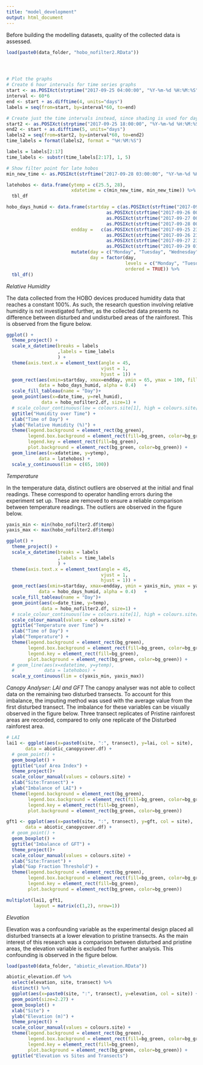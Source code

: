 ```yaml
---
title: "model_development"
output: html_document
---
```


Before building the modelling datasets, quality of the collected data is assessed.

```r
load(paste0(data_folder, "hobo_nofilter2.RData"))




# Plot the graphs
# Create 6 hour intervals for time series graphs
start <- as.POSIXct(strptime("2017-09-25 04:00:00", "%Y-%m-%d %H:%M:%S"))
interval <- 60*6
end <- start + as.difftime(4, units="days")
labels = seq(from=start, by=interval*60, to=end)

# Create just the time intervals instead, since shading is used for days
start2 <- as.POSIXct(strptime("2017-09-25 18:00:00", "%Y-%m-%d %H:%M:%S"))
end2 <- start + as.difftime(5, units="days")
labels2 = seq(from=start2, by=interval*60, to=end2)
time_labels = format(labels2, format = "%H:%M:%S")

labels = labels[2:17]
time_labels <- substr(time_labels[2:17], 1, 5)

# Show filter point for late hobos
min_new_time <- as.POSIXct(strftime("2017-09-28 03:00:00", "%Y-%m-%d %H:%M:%S"))

latehobos <- data.frame(ytemp = c(25.5, 28),
                        xdatetime = c(min_new_time, min_new_time)) %>%
  tbl_df

hobo_days_humid <- data.frame(startday = c(as.POSIXct(strftime("2017-09-25 22:00:01", "%Y-%m-%d %H:%M:%S")),
                                     as.POSIXct(strftime("2017-09-26 00:00:00", "%Y-%m-%d %H:%M:%S"))+as.difftime(60*10, units="mins"),
                                     as.POSIXct(strftime("2017-09-27 00:00:00", "%Y-%m-%d %H:%M:%S"))+as.difftime(60*10, units="mins"),
                                     as.POSIXct(strftime("2017-09-28 00:00:00", "%Y-%m-%d %H:%M:%S"))+as.difftime(60*10, units="mins")),
                        endday =   c(as.POSIXct(strftime("2017-09-25 23:59:59", "%Y-%m-%d %H:%M:%S"))+as.difftime(60*10, units="mins"),
                                     as.POSIXct(strftime("2017-09-26 23:59:59", "%Y-%m-%d %H:%M:%S"))+as.difftime(60*10, units="mins"),
                                     as.POSIXct(strftime("2017-09-27 23:59:59", "%Y-%m-%d %H:%M:%S"))+as.difftime(60*10, units="mins"),
                                     as.POSIXct(strftime("2017-09-29 01:00:00", "%Y-%m-%d %H:%M:%S")))) %>%
                        mutate(day = c("Monday", "Tuesday", "Wednesday", "Thursday"),
                               day = factor(day,
                                            levels = c("Monday", "Tuesday", "Wednesday", "Thursday"),
                                            ordered = TRUE)) %>% 
  tbl_df()
```

_Relative Humidity_

The data collected from the HOBO devices produced humidity data that reaches a constant 100%. As such, the research question involving relative humidity is not investigated further, as the collected data presents no difference between disturbed and undisturbed areas of the rainforest. This is observed from the figure below.

```r
ggplot() +
  theme_project() +
  scale_x_datetime(breaks = labels
                   ,labels = time_labels
                   ) +
  theme(axis.text.x = element_text(angle = 45, 
                                   vjust = 1,
                                   hjust = 1)) +
  geom_rect(aes(xmin=startday, xmax=endday, ymin = 65, ymax = 100, fill = day),
            data = hobo_days_humid, alpha = 0.4)   +
  scale_fill_tableau(name = "Day")+
  geom_point(aes(x=date_time, y=rel_humid),
             data = hobo_nofilter2.df, size=1) +
  # scale_colour_continuous(low = colours.site[1], high = colours.site[2], name = "Elevation")  +
  ggtitle("Humidity over Time") +
  xlab("Time of Day") +
  ylab("Relative Humidity (%)") +
  theme(legend.background = element_rect(bg_green),
        legend.box.background = element_rect(fill=bg_green, color=bg_green),
        legend.key = element_rect(fill=bg_green),
        plot.background = element_rect(bg_green, color=bg_green)) +
  geom_line(aes(x=xdatetime, y=ytemp),
            data = latehobos) +
  scale_y_continuous(lim = c(65, 100))

```

_Temperature_

In the temperature data, distinct outliers are observed at the initial and final readings. These correspond to operator handling errors during the experiment set up. These are removed to ensure a reliable comparison between temperature readings. The outliers are observed in the figure below.

```r
yaxis_min <- min(hobo_nofilter2.df$temp)
yaxis_max <- max(hobo_nofilter2.df$temp)

ggplot() +
  theme_project() +
  scale_x_datetime(breaks = labels
                   ,labels = time_labels
                   ) +
  theme(axis.text.x = element_text(angle = 45, 
                                   vjust = 1,
                                   hjust = 1)) +
  geom_rect(aes(xmin=startday, xmax=endday, ymin = yaxis_min, ymax = yaxis_max, fill = day),
            data = hobo_days_humid, alpha = 0.4)   +
  scale_fill_tableau(name = "Day")+
  geom_point(aes(x=date_time, y=temp),
             data = hobo_nofilter2.df, size=1) +
  # scale_colour_continuous(low = colours.site[1], high = colours.site[2], name = "Elevation")  +
  scale_colour_manual(values = colours.site) +
  ggtitle("Temperature over Time") +
  xlab("Time of Day") +
  ylab("Temperature") +
  theme(legend.background = element_rect(bg_green),
        legend.box.background = element_rect(fill=bg_green, color=bg_green),
        legend.key = element_rect(fill=bg_green),
        plot.background = element_rect(bg_green, color=bg_green)) +
  # geom_line(aes(x=xdatetime, y=ytemp),
  #           data = latehobos) +
  scale_y_continuous(lim = c(yaxis_min, yaxis_max))

```


_Canopy Analyser: LAI and GFT_
The canopy analyser was not able to collect data on the remaining two disturbed transects. To account for this imbalance, the imputing method was used with the average value from the first disturbed transect. The imbalance for these variables can be visually observed in the figure below. Three transect replicates of Pristine rainforest areas are recorded, compared to only one replicate of the Disturbed rainforest area.

```r
# LAI
lai1 <- ggplot(aes(x=paste0(site, ":", transect), y=lai, col = site),
       data = abiotic_canopycover.df) + 
  # geom_point() +
  geom_boxplot() +
  ggtitle("Leaf Area Index") +
  theme_project()+
  scale_colour_manual(values = colours.site) +
  xlab("Site:Transect") +
  ylab("Imbalance of LAI") +
  theme(legend.background = element_rect(bg_green),
        legend.box.background = element_rect(fill=bg_green, color=bg_green),
        legend.key = element_rect(fill=bg_green),
        plot.background = element_rect(bg_green, color=bg_green))

gft1 <- ggplot(aes(x=paste0(site, ":", transect), y=gft, col = site),
       data = abiotic_canopycover.df) + 
  # geom_point() +
  geom_boxplot() +
  ggtitle("Imbalance of GFT") +
  theme_project()+
  scale_colour_manual(values = colours.site) +
  xlab("Site:Transet") +
  ylab("Gap Fraction Threshold") +
  theme(legend.background = element_rect(bg_green),
        legend.box.background = element_rect(fill=bg_green, color=bg_green),
        legend.key = element_rect(fill=bg_green),
        plot.background = element_rect(bg_green, color=bg_green))

multiplot(lai1, gft1,
          layout = matrix(c(1,2), nrow=1))
```

_Elevation_

Elevation was a confounding variable as the experimental design placed all disturbed transects at a lower elevation to pristine transects. As the main interest of this research was a comparison between disturbed and pristine areas, the elevation variable is excluded from further analysis. This confounding is observed in the figure below.

```r
load(paste0(data_folder, "abiotic_elevation.RData"))

abiotic_elevation.df %>%
  select(elevation, site, transect) %>%
  distinct() %>%
  ggplot(aes(x=paste0(site, ":", transect), y=elevation, col = site)) +
  geom_point(size=2.27) +
  geom_boxplot() +
  xlab("Site") +
  ylab("Elevation (m)") +
  theme_project() +
  scale_colour_manual(values = colours.site) +
  theme(legend.background = element_rect(bg_green),
        legend.box.background = element_rect(fill=bg_green, color=bg_green),
        legend.key = element_rect(fill=bg_green),
        plot.background = element_rect(bg_green, color=bg_green)) +
  ggtitle("Elevation vs Sites and Transects")

```